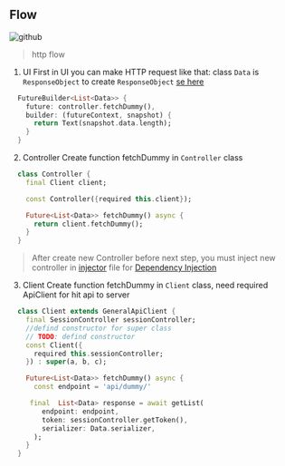## Flow
![github](/images/http-flow.png)
> http flow



1. UI
First in UI you can make HTTP request like that:
class `Data` is `ResponseObject` to create `ResponseObject` [se here](/response-object)
```dart
  FutureBuilder<List<Data>> {
    future: controller.fetchDummy(),
    builder: (futureContext, snapshot) {
      return Text(snapshot.data.length);
    }
  }
```

2. Controller
Create function fetchDummy in `Controller` class 
```dart
  class Controller {
    final Client client;

    const Controller({required this.client});

    Future<List<Data>> fetchDummy() async {
      return client.fetchDummy();
    }
  }
```
> After create new Controller before next step, you must inject new controller in [injector](https://github.com/bicarakan-id/client-app-bicarakan-id/blob/master/lib/core/di/injector.dart) file for [Dependency Injection](https://medium.com/@rakateja/dasar-dependency-injection-442ef9c3b204)

3. Client
Create function fetchDummy in `Client` class, need required ApiClient for hit api to server
```dart 
  class Client extends GeneralApiClient {
    final SessionController sessionController;
    //defind constructor for super class
    // TODO: defind constructor
    const Client({
      required this.sessionController;
    }) : super(a, b, c);

    Future<List<Data>> fetchDummy() async {
      const endpoint = 'api/dummy/'

     final  List<Data> response = await getList(
        endpoint: endpoint,
        token: sessionController.getToken(),
        serializer: Data.serializer,
      );
    }
  }
```

[github]: https://github.com/bicarakan-id/client-app-bicarakan-id